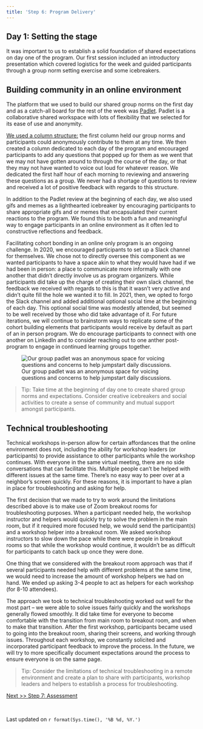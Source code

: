 ```yaml
---
title: 'Step 6: Program Delivery'
---
```


## Day 1: Setting the stage ##
It was important to us to establish a solid foundation of shared expectations on day one of the program. Our first session included an introductory presentation which covered logistics for the week and guided participants through a group norm setting exercise and some icebreakers. 

## Building community in an online environment ##
The platform that we used to build our shared group norms on the first day and as a catch-all board for the rest of the week was [Padlet](https://padlet.com/). Padlet is a collaborative shared workspace with lots of flexibility that we selected for its ease of use and anonymity.

[We used a column structure:](https://padlet.com/tculler2/ncgroj57decgz06j) the first column held our group norms and participants could anonymously contribute to them at any time. We then created a column dedicated to each day of the program and encouraged participants to add any questions that popped up for them as we went that we may not have gotten around to through the course of the day, or that they may not have wanted to voice out loud for whatever reason. We dedicated the first half hour of each morning to reviewing and answering these questions as a group. We never had a shortage of questions to review and received a lot of positive feedback with regards to this structure.  

In addition to the Padlet review at the beginning of each day, we also used gifs and memes as a lighthearted icebreaker by encouraging participants to share appropriate gifs and or memes that encapsulated their current reactions to the program. We found this to be both a fun and meaningful way to engage participants in an online environment as it often led to constructive reflections and feedback. 

Facilitating cohort bonding in an online only program is an ongoing challenge. In 2020, we encouraged participants to set up a Slack channel for themselves. We chose not to directly oversee this component as we wanted participants to have a space akin to what they would have had if we had been in person: a place to communicate more informally with one another that didn’t directly involve us as program organizers. While participants did take up the charge of creating their own slack channel, the feedback we received with regards to this is that it wasn’t very active and didn’t quite fill the hole we wanted it to fill. In 2021, then, we opted to forgo the Slack channel and added additional optional social time at the beginning of each day. This optional social time was modestly attended, but seemed to be well received by those who did take advantage of it. For future iterations, we will continue to brainstorm ways to replicate some of the cohort building elements that participants would receive by default as part of an in person program. We do encourage participants to connect with one another on LinkedIn and to consider reaching out to one anther post-program to engage in continued learning groups together. 

![Our group padlet was an anonymous space for voicing questions and concerns to help jumpstart daily discussions.](./images/padlet.png)

> Tip: Take time at the beginning of day one to create shared group norms and expectations. Consider creative icebreakers and social activities to create a sense of community and mutual support amongst participants.  

## Technical troubleshooting ##  
Technical workshops in-person allow for certain affordances that the online environment does not, including the ability for workshop leaders (or participants) to provide assistance to other participants while the workshop continues. With everyone in the same virtual meeting, there are no side conversations that can facilitate this. Multiple people can’t be helped with different issues at the same time. There’s no easy way to peer over at a neighbor’s screen quickly. For these reasons, it is important to have a plan in place for troubleshooting and asking for help.

The first decision that we made to try to work around the limitations described above is to make use of Zoom breakout rooms for troubleshooting purposes. When a participant needed help, the workshop instructor and helpers would quickly try to solve the problem in the main room, but if it required more focused help, we would send the participant(s) and a workshop helper into a breakout room. We asked workshop instructors to slow down the pace while there were people in breakout rooms so that while the workshop would continue, it wouldn’t be as difficult for participants to catch back up once they were done.

One thing that we considered with the breakout room approach was that if several participants needed help with different problems at the same time, we would need to increase the amount of workshop helpers we had on hand. We ended up asking 3-4 people to act as helpers for each workshop (for 8-10 attendees).

The approach we took to technical troubleshooting worked out well for the most part -- we were able to solve issues fairly quickly and the workshops generally flowed smoothly. It did take time for everyone to become comfortable with the transition from main room to breakout room, and when to make that transition. After the first workshop, participants became used to going into the breakout room, sharing their screens, and working through issues. Throughout each workshop, we constantly solicited and incorporated participant feedback to improve the process. In the future, we will try to more specifically document expectations around the process to ensure everyone is on the same page.

> Tip: Consider the limitations of technical troubleshooting in a remote environment and create a plan to share with participants, workshop leaders and helpers to establish a process for troubleshooting.

[Next >> Step 7: Assessment](https://ncsu-libraries.github.io/jumpstart-framework/assessment.html)

<br>

Last updated on `r format(Sys.time(), '%B %d, %Y.')`